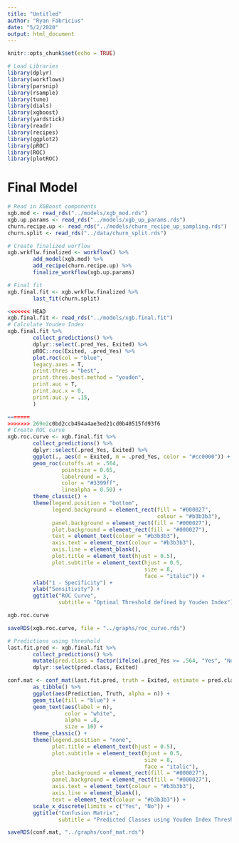 ```yaml
---
title: "Untitled"
author: "Ryan Fabricius"
date: "5/2/2020"
output: html_document
---
```


```r
knitr::opts_chunk$set(echo = TRUE)
```

```r
# Load Libraries
library(dplyr)
library(workflows)
library(parsnip)
library(rsample)
library(tune)
library(dials)
library(xgboost)
library(yardstick)
library(readr)
library(recipes)
library(ggplot2)
library(pROC)
library(ROC)
library(plotROC)
```

# Final Model

```r
# Read in XGBoost components
xgb.mod <- read_rds("../models/xgb_mod.rds")
xgb.up.params <- read_rds("../models/xgb_up_params.rds")
churn.recipe.up <- read_rds("../models/churn_recipe_up_sampling.rds")
churn.split <- read_rds("../data/churn_split.rds")
```

```r
# Create finalized worflow
xgb.wrkflw.finalized <- workflow() %>% 
        add_model(xgb.mod) %>% 
        add_recipe(churn.recipe.up) %>% 
        finalize_workflow(xgb.up.params)

# Final fit
xgb.final.fit <- xgb.wrkflw.finalized %>% 
        last_fit(churn.split)
```

```r
<<<<<<< HEAD
xgb.final.fit <- read_rds("../models/xgb.final.fit")
# Calculate Youden Index
xgb.final.fit %>%
        collect_predictions() %>% 
        dplyr::select(.pred_Yes, Exited) %>% 
        pROC::roc(Exited, .pred_Yes) %>% 
        plot.roc(col = "blue",
        legacy.axes = T,
        print.thres = "best",
        print.thres.best.method = "youden",
        print.auc = T,
        print.auc.x = 0,
        print.auc.y = .15,
        )

=======
>>>>>>> 269e2c0bd2ccb494a4ae3ed21cd0b40515fd93f6
# Create ROC curve
xgb.roc.curve <- xgb.final.fit %>%
        collect_predictions() %>% 
        dplyr::select(.pred_Yes, Exited) %>% 
        ggplot(., aes(d = Exited, m = .pred_Yes, color = "#cc0000")) +
        geom_roc(cutoffs.at = .564,
                 pointsize = 0.65,
                 labelround = 3, 
                 color = "#3399ff",
                 linealpha = 0.50) +
        theme_classic() +
        theme(legend.position = "bottom",
              legend.background = element_rect(fill = "#000027",
                                               colour = "#b3b3b3"),
              panel.background = element_rect(fill = "#000027"),
              plot.background = element_rect(fill = "#000027"),
              text = element_text(colour = "#b3b3b3"),
              axis.text = element_text(colour = "#b3b3b3"),
              axis.line = element_blank(),
              plot.title = element_text(hjust = 0.5),
              plot.subtitle = element_text(hjust = 0.5,
                                           size = 8,
                                           face = "italic")) +
        xlab("1 - Specificity") +
        ylab("Sensitivity") +
        ggtitle("ROC Curve", 
                subtitle = "Optimal Threshold defined by Youden Index")

xgb.roc.curve

saveRDS(xgb.roc.curve, file = "../graphs/roc_curve.rds")
```

```r
# Predictions using threshold
last.fit.pred <- xgb.final.fit %>% 
        collect_predictions() %>% 
        mutate(pred.class = factor(ifelse(.pred_Yes >= .564, "Yes", "No"))) %>% 
        dplyr::select(pred.class, Exited) 

conf.mat <- conf_mat(last.fit.pred, truth = Exited, estimate = pred.class)[[1]] %>% 
        as_tibble() %>% 
        ggplot(aes(Prediction, Truth, alpha = n)) +
        geom_tile(fill = "blue") +
        geom_text(aes(label = n), 
                  color = "white",
                  alpha = .8,
                  size = 10) +
        theme_classic() +
        theme(legend.position = "none",
              plot.title = element_text(hjust = 0.5),
              plot.subtitle = element_text(hjust = 0.5,
                                           size = 8,
                                           face = "italic"),
              plot.background = element_rect(fill = "#000027"),
              panel.background = element_rect(fill = "#000027"),
              axis.text = element_text(colour = "#b3b3b3"),
              axis.line = element_blank(),
              text = element_text(colour = "#b3b3b3")) +
        scale_x_discrete(limits = c("Yes", "No")) + 
        ggtitle("Confusion Matrix",
                subtitle = "Predicted Classes using Youden Index Threshold")

saveRDS(conf.mat, "../graphs/conf_mat.rds")
```








